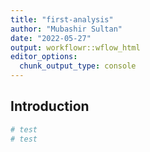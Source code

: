 ```yaml
---
title: "first-analysis"
author: "Mubashir Sultan"
date: "2022-05-27"
output: workflowr::wflow_html
editor_options:
  chunk_output_type: console
---
```


## Introduction

```r

# test
# test

```

